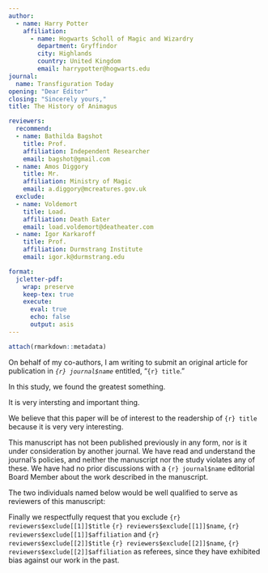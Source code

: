 ```yaml
---
author:
  - name: Harry Potter
    affiliation:
      - name: Hogwarts Scholl of Magic and Wizardry
        department: Gryffindor
        city: Highlands
        country: United Kingdom
        email: harrypotter@hogwarts.edu
journal:
  name: Transfiguration Today
opening: "Dear Editor"
closing: "Sincerely yours,"
title: The History of Animagus

reviewers:
  recommend:
  - name: Bathilda Bagshot
    title: Prof.
    affiliation: Independent Researcher
    email: bagshot@gmail.com
  - name: Amos Diggory
    title: Mr.
    affiliation: Ministry of Magic
    email: a.diggory@mcreatures.gov.uk
  exclude:
  - name: Voldemort
    title: Load.
    affiliation: Death Eater
    email: load.voldemort@deatheater.com
  - name: Igor Karkaroff
    title: Prof.
    affiliation: Durmstrang Institute
    email: igor.k@durmstrang.edu

format:
  jcletter-pdf:
    wrap: preserve
    keep-tex: true
    execute:
      eval: true
      echo: false
      output: asis
---
```


```r
attach(rmarkdown::metadata)
```

On behalf of my co-authors, I am writing to submit an original article for publication in _`{r} journal$name`_ entitled, "`{r} title`."

In this study, we found the greatest something.

It is very intersting and important thing.

We believe that this paper will be of interest to the readership of `{r} title` because it is very very interesting.

This manuscript has not been published previously in any form, nor is it under consideration by another journal.
We have read and understand the journal's policies, and neither the manuscript nor the study violates any of these.
We have had no prior discussions with a `{r} journal$name` editorial Board Member about the work described in the manuscript.

The two individuals named below would be well qualified to serve as reviewers of this manuscript:

::: {#recommend}
:::

Finally we respectfully request that you exclude
`{r} reviewers$exclude[[1]]$title` `{r} reviewers$exclude[[1]]$name`, `{r} reviewers$exclude[[1]]$affiliation`
and
`{r} reviewers$exclude[[2]]$title` `{r} reviewers$exclude[[2]]$name`, `{r} reviewers$exclude[[2]]$affiliation`
as referees, since they have exhibited bias against our work in the past.

::: {#exclude}
:::